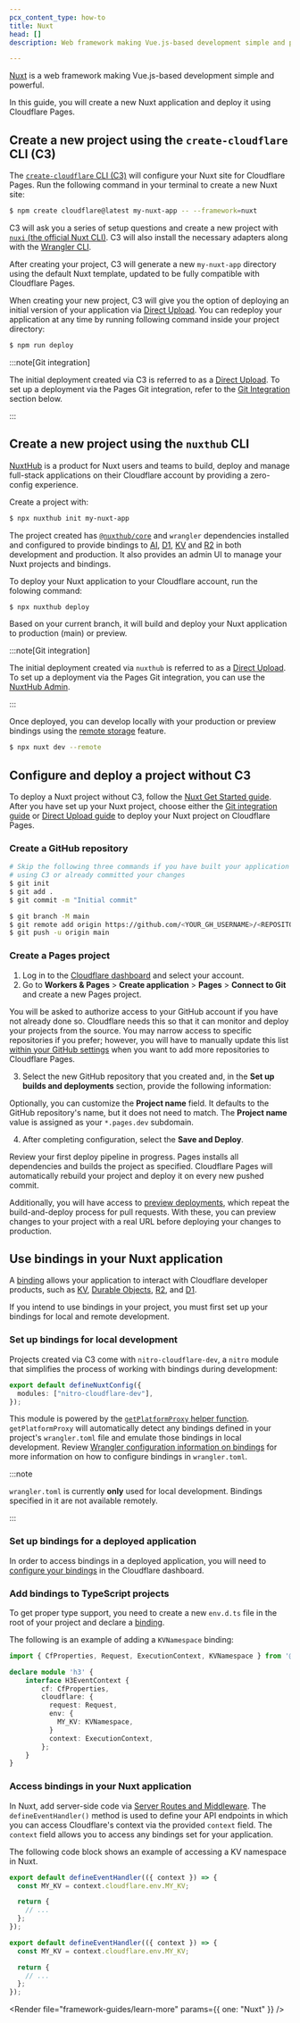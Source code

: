 ```yaml
---
pcx_content_type: how-to
title: Nuxt
head: []
description: Web framework making Vue.js-based development simple and powerful.

---
```



[Nuxt](https://nuxt.com) is a web framework making Vue.js-based development simple and powerful.

In this guide, you will create a new Nuxt application and deploy it using Cloudflare Pages.

## Create a new project using the `create-cloudflare` CLI (C3)

The [`create-cloudflare` CLI (C3)](/pages/get-started/c3/) will configure your Nuxt site for Cloudflare Pages. Run the following command in your terminal to create a new Nuxt site:

```sh
$ npm create cloudflare@latest my-nuxt-app -- --framework=nuxt
```

C3 will ask you a series of setup questions and create a new project with [`nuxi` (the official Nuxt CLI)](https://github.com/nuxt/cli). C3 will also install the necessary adapters along with the [Wrangler CLI](/workers/wrangler/install-and-update/#check-your-wrangler-version).

After creating your project, C3 will generate a new `my-nuxt-app` directory using the default Nuxt template, updated to be fully compatible with Cloudflare Pages.

When creating your new project, C3 will give you the option of deploying an initial version of your application via [Direct Upload](/pages/how-to/use-direct-upload-with-continuous-integration/). You can redeploy your application at any time by running following command inside your project directory:

```sh
$ npm run deploy
```

:::note[Git integration]


The initial deployment created via C3 is referred to as a [Direct Upload](/pages/get-started/direct-upload/). To set up a deployment via the Pages Git integration, refer to the [Git Integration](#git-integration) section below.


:::

## Create a new project using the `nuxthub` CLI

[NuxtHub](https://hub.nuxt.com) is a product for Nuxt users and teams to build, deploy and manage full-stack applications on their Cloudflare account by providing a zero-config experience.

Create a project with:

```sh
$ npx nuxthub init my-nuxt-app
```

The project created has [`@nuxthub/core`](https://github.com/nuxt-hub/core) and `wrangler` dependencies installed and configured to provide bindings to [AI](/ai), [D1](/d1), [KV](/kv) and [R2](/r2) in both development and production. It also provides an admin UI to manage your Nuxt projects and bindings.

To deploy your Nuxt application to your Cloudflare account, run the folowing command:

```sh
$ npx nuxthub deploy
```

Based on your current branch, it will build and deploy your Nuxt application to production (main) or preview.

:::note[Git integration]


The initial deployment created via `nuxthub` is referred to as a [Direct Upload](/pages/get-started/direct-upload/). To set up a deployment via the Pages Git integration, you can use the [NuxtHub Admin](https://admin.hub.nuxt.com).


:::

Once deployed, you can develop locally with your production or preview bindings using the [remote storage](https://hub.nuxt.com/docs/getting-started/remote-storage) feature.

```sh
$ npx nuxt dev --remote
```

## Configure and deploy a project without C3

To deploy a Nuxt project without C3, follow the [Nuxt Get Started guide](https://nuxt.com/docs/getting-started/installation). After you have set up your Nuxt project, choose either the [Git integration guide](/pages/get-started/git-integration/) or [Direct Upload guide](/pages/get-started/direct-upload/) to deploy your Nuxt project on Cloudflare Pages.

<Render file="framework-guides/git-integration" />

### Create a GitHub repository

<Render file="framework-guides/create-gh-repo" />

```sh
# Skip the following three commands if you have built your application
# using C3 or already committed your changes
$ git init
$ git add .
$ git commit -m "Initial commit"

$ git branch -M main
$ git remote add origin https://github.com/<YOUR_GH_USERNAME>/<REPOSITORY_NAME>
$ git push -u origin main
```

### Create a Pages project

1. Log in to the [Cloudflare dashboard](https://dash.cloudflare.com/) and select your account.
2. Go to **Workers & Pages** > **Create application** > **Pages** > **Connect to Git** and create a new Pages project.

You will be asked to authorize access to your GitHub account if you have not already done so. Cloudflare needs this so that it can monitor and deploy your projects from the source. You may narrow access to specific repositories if you prefer; however, you will have to manually update this list [within your GitHub settings](https://github.com/settings/installations) when you want to add more repositories to Cloudflare Pages.

3. Select the new GitHub repository that you created and, in the **Set up builds and deployments** section, provide the following information:

<PagesBuildPreset framework="nuxt-js" />

Optionally, you can customize the **Project name** field. It defaults to the GitHub repository's name, but it does not need to match. The **Project name** value is assigned as your `*.pages.dev` subdomain.

4. After completing configuration, select the **Save and Deploy**.

Review your first deploy pipeline in progress. Pages installs all dependencies and builds the project as specified. Cloudflare Pages will automatically rebuild your project and deploy it on every new pushed commit.

Additionally, you will have access to [preview deployments](/pages/configuration/preview-deployments/), which repeat the build-and-deploy process for pull requests. With these, you can preview changes to your project with a real URL before deploying your changes to production.

## Use bindings in your Nuxt application

A [binding](/pages/functions/bindings/) allows your application to interact with Cloudflare developer products, such as [KV](/kv/), [Durable Objects](/durable-objects/), [R2](/r2/), and [D1](/d1/).

If you intend to use bindings in your project, you must first set up your bindings for local and remote development.

### Set up bindings for local development

Projects created via C3 come with `nitro-cloudflare-dev`, a `nitro` module that simplifies the process of working with bindings during development:

```typescript
export default defineNuxtConfig({
  modules: ["nitro-cloudflare-dev"],
});
```

This module is powered by the [`getPlatformProxy` helper function](/workers/wrangler/api#getplatformproxy). `getPlatformProxy` will automatically detect any bindings defined in your project's `wrangler.toml` file and emulate those bindings in local development. Review [Wrangler configuration information on bindings](/workers/wrangler/configuration/#bindings) for more information on how to configure bindings in `wrangler.toml`.

:::note


`wrangler.toml` is currently **only** used for local development. Bindings specified in it are not available remotely.


:::

### Set up bindings for a deployed application

In order to access bindings in a deployed application, you will need to [configure your bindings](/pages/functions/bindings/) in the Cloudflare dashboard.

### Add bindings to TypeScript projects

To get proper type support, you need to create a new `env.d.ts` file in the root of your project and declare a [binding](/pages/functions/bindings/).

The following is an example of adding a `KVNamespace` binding:

```ts null {9}
import { CfProperties, Request, ExecutionContext, KVNamespace } from '@cloudflare/workers-types';

declare module 'h3' {
    interface H3EventContext {
        cf: CfProperties,
        cloudflare: {
          request: Request,
          env: {
            MY_KV: KVNamespace,
          }
          context: ExecutionContext,
        };
    }
}
```

### Access bindings in your Nuxt application

In Nuxt, add server-side code via [Server Routes and Middleware](https://nuxt.com/docs/guide/directory-structure/server#server-directory). The `defineEventHandler()` method is used to define your API endpoints in which you can access Cloudflare's context via the provided `context` field. The `context` field allows you to access any bindings set for your application.

The following code block shows an example of accessing a KV namespace in Nuxt.

<Tabs> <TabItem label="JavaScript" icon="seti:javascript">

```javascript null {2}
export default defineEventHandler(({ context }) => {
  const MY_KV = context.cloudflare.env.MY_KV;

  return {
    // ...
  };
});
```

</TabItem> <TabItem label="TypeScript" icon="seti:typescript">

```typescript null {2}
export default defineEventHandler(({ context }) => {
  const MY_KV = context.cloudflare.env.MY_KV;

  return {
    // ...
  };
});
```

</TabItem> </Tabs>

<Render file="framework-guides/learn-more" params={{ one: "Nuxt" }} />
